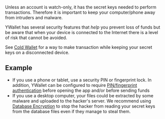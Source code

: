 
Unless an account is watch-only, it has the secret keys
needed to perform transactions. Therefore it is important
to keep your computer/phone away from intruders and malware.

YWallet has several security features that *help* you
prevent loss of funds but be aware that when your device
is connected to the Internet there is a level of risk that
cannot be avoided.

See [Cold Wallet](/coldwallet)
for a way to make transaction while keeping your
secret keys on a disconnected device.

## Example
- If you use a phone or tablet, use a security PIN
or fingerprint lock. In addition, YWallet can be
configured to require
[PIN/fingerprint authentication](/security/pin)
before opening the app and/or before sending funds
- If you use a desktop computer, your files could be
extracted by some malware and uploaded to the hacker's
server. We recommend using
[Database Encryption](/security/db)
to stop the hacker from
reading your secret keys from the database files
even if they manage to steal them.

